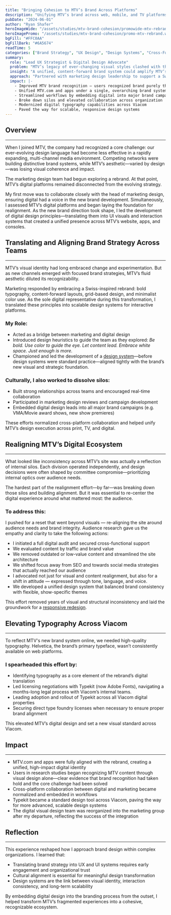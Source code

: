 ```yaml
---
title: "Bringing Cohesion to MTV’s Brand Across Platforms"
description: "Unifying MTV’s brand across web, mobile, and TV platforms—bringing consistency to digital experiences while respecting each platform’s unique strengths."
pubDate: "2024-06-01"
author: "Ryan Shafer"
heroImageWide: "/assets/studies/mtv-brand-cohesion/promowide-mtv-rebrand.webp"
heroImagePromo: "/assets/studies/mtv-brand-cohesion/promo-mtv-rebrand.webp"
bgFill: "#FFC0AA"
bgFillDark: "#6A5674"
readTime: 5
categories: ["Brand Strategy", "UX Design", "Design Systems", "Cross-Functional Collaboration", "Leadership", "Information Architecture"]
summary:
  role: "Lead UX Strategist & Digital Design Advocate"
  problem: "MTV’s legacy of ever-changing visual styles clashed with the need for brand cohesion in a competitive, multiplatform world."
  insight: "A unified, content-forward brand system could amplify MTV’s voice across television, print, and digital—if teams aligned behind a shared philosophy."
  approach: "Partnered with marketing design leadership to support a Swiss-inspired rebrand, translated its principles to digital platforms, restructured collaboration between teams, and aligned web, mobile, and console experiences with the new brand system."
  impact: |-
    - Improved MTV brand recognition — users recognized brand purely through design
    - Unified MTV.com and apps under a single, overarching brand system
    - Streamlined workflows by embedding digital into major brand campaigns
    - Broke down silos and elevated collaboration across organization
    - Modernized digital typography capabilities across Viacom
    - Paved the way for scalable, responsive design systems
---
```


## Overview
---
<ImageWithStyle src="/assets/studies/mtv-brand-cohesion/content/mtv-ids.webp" alt="A historic lookback on MTV's id design" />

When I joined MTV, the company had recognized a core challenge: our ever-evolving design language had become less effective in a rapidly expanding, multi-channel media environment. Competing networks were building distinctive brand systems, while MTV’s aesthetic—varied by design—was losing visual coherence and impact.

The marketing design team had begun exploring a rebrand. At that point, MTV’s digital platforms remained disconnected from the evolving strategy.

My first move was to collaborate closely with the head of marketing design, ensuring digital had a voice in the new brand development. Simultaneously, I assessed MTV’s digital platforms and began laying the foundation for realignment. As the new brand direction took shape, I led the development of digital design principles—translating them into UI visuals and interaction systems that created a unified presence across MTV’s website, apps, and consoles.

## Translating and Aligning Brand Strategy Across Teams
---

MTV’s visual identity had long embraced change and experimentation. But as new channels emerged with focused brand strategies, MTV’s fluid aesthetic diluted its recognizability.

<ImageWithStyle src="/assets/studies/mtv-brand-cohesion/content/mtv-new.webp" alt="MTV’s logo redesign, created as part of a larger brand realignment." />

Marketing responded by embracing a Swiss-inspired rebrand: bold typography, content-forward layouts, grid-based design, and minimalist color use. As the sole digital representative during this transformation, I translated these principles into scalable design systems for interactive platforms.

<ImageWithStyle src="/assets/studies/mtv-brand-cohesion/content/mtv-new-type.webp" alt="MTV's new Swiss design aesthetic" />

### My Role:

<ImageWithStyle src="/assets/studies/mtv-brand-cohesion/content/mtv-guide.webp" alt="Design heuristics created to guide the team as they explored new directions" />

- Acted as a bridge between marketing and digital design  
- Introduced design heuristics to guide the team as they explored: *Be bold. Use color to guide the eye. Let content lead. Embrace white space. Just enough is more.*
- Championed and led the development of a [design system](/case-studies/building-design-systems)—before design systems were standard practice—aligned tightly with the brand’s new visual and strategic foundation. 

<ImageWithStyle src="/assets/studies/mtv-brand-cohesion/content/mtv-design-system.webp" alt="A sample of MTV's design system – Designed by Christa Field" />


### Culturally, I also worked to dissolve silos:
- Built strong relationships across teams and encouraged real-time collaboration  
- Participated in marketing design reviews and campaign development  
- Embedded digital design leads into all major brand campaigns (e.g. VMA/Movie award shows, new show premieres)

These efforts normalized cross-platform collaboration and helped unify MTV’s design execution across print, TV, and digital.

## Realigning MTV’s Digital Ecosystem
---

What looked like inconsistency across MTV’s site was actually a reflection of internal silos. Each division operated independently, and design decisions were often shaped by committee compromise—prioritizing internal optics over audience needs.

The hardest part of the realignment effort—by far—was breaking down those silos and building alignment. But it was essential to re-center the digital experience around what mattered most: the audience.

### To address this:
I pushed for a reset that went beyond visuals — re-aligning the site around audience needs and brand integrity. Audience research gave us the empathy and clarity to take the following actions:
- I initiated a full digital audit and secured cross-functional support  
- We evaluated content by traffic and brand value  
- We removed outdated or low-value content and streamlined the site architecture
- We shifted focus away from SEO and towards social media strategies that actually reached our audience
- I advocated not just for visual and content realignment, but also for a shift in attitude — expressed through tone, language, and voice.  
- We developed a unified design system that balanced brand consistency with flexible, show-specific themes

This effort removed years of visual and structural inconsistency and laid the groundwork for a [responsive redesign](/case-studies/my-third-study).

## Elevating Typography Across Viacom
---
<ImageWithStyle src="/assets/studies/mtv-brand-cohesion/content/mtv-new-hp-crop.webp" alt="An iteration of MTV’s homepage redesign, reflecting the newly applied brand realignment." largeSrc="/assets/studies/mtv-brand-cohesion/content/mtv-new-hp-full.webp"  />

To reflect MTV's new brand system online, we needed high-quality typography. Helvetica, the brand’s primary typeface, wasn’t consistently available on web platforms.

### I spearheaded this effort by:
- Identifying typography as a core element of the rebrand’s digital translation  
- Led licensing negotiations with Typekit (now Adobe Fonts), navigating a months-long legal process with Viacom’s internal teams.  
- Leading adoption and rollout of Typekit across all Viacom digital properties  
- Securing direct type foundry licenses when necessary to ensure proper brand alignment

This elevated MTV’s digital design and set a new visual standard across Viacom.

## Impact
---
<ImageWithStyle src="/assets/studies/mtv-brand-cohesion/content/mtv-xbox.webp" alt="Exploration of the Brand style on MTV's Xbox app" />

- MTV.com and apps were fully aligned with the rebrand, creating a unified, high-impact digital identity
- Users in research studies began recognizing MTV content through visual design alone—clear evidence that brand recognition had taken hold and the core challenge had been solved 
- Cross-platform collaboration between digital and marketing became normalized and embedded in workflows
- Typekit became a standard design tool across Viacom, paving the way for more advanced, scalable design systems
- The digital visual design team was reorganized into the marketing group after my departure, reflecting the success of the integration  

<ImageWithStyle src="/assets/studies/mtv-brand-cohesion/content/mtv-app.webp" alt="Exploration of the Brand style on MTV's iOS app" />


## Reflection
---

This experience reshaped how I approach brand design within complex organizations. I learned that:

- Translating brand strategy into UX and UI systems requires early engagement and organizational trust  
- Cultural alignment is essential for meaningful design transformation  
- Design systems are the link between visual identity, interaction consistency, and long-term scalability  

By embedding digital design into the branding process from the outset, I helped transform MTV’s fragmented experiences into a cohesive, recognizable ecosystem.
